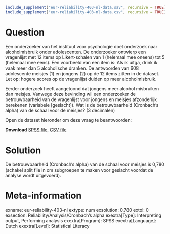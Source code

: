 ```r
include_supplement("eur-reliability-403-nl-data.sav", recursive = TRUE)
include_supplement("eur-reliability-403-nl-data.csv", recursive = TRUE)
```

Question
========
Een onderzoeker van het instituut voor psychologie doet onderzoek naar alcoholmisbruik onder adolescenten. De onderzoeker ontwierp een vragenlijst met 12 items op Likert-schalen van 1 (helemaal mee oneens) tot 5 (helemaal mee eens). Een voorbeeld van een item is: Als ik uitga, drink ik vaak meer dan 5 alcoholische dranken. De antwoorden van 608 adolescente meisjes (1) en jongens (2) op de 12 items zitten in de dataset. Let op: hogere scores op de vragenlijst duiden op meer alcoholmisbruik.

Eerder onderzoek heeft aangetoond dat jongens meer alcohol misbruiken dan meisjes. Vanwege deze bevinding wil een onderzoeker de betrouwbaarheid van de vragenlijst voor jongens en meisjes afzonderlijk berekenen (variabele [geslacht]). Wat is de betrouwbaarheid (Cronbach's alpha) van de schaal voor de meisjes? (3 decimalen)

Open de dataset hieronder om deze vraag te beantwoorden:

**Download** [SPSS file](eur-reliability-403-nl-data.sav), [CSV file](eur-reliability-403-nl-data.csv)


Solution
========
De betrouwbaarheid (Cronbach's alpha) van de schaal voor meisjes is 0,780 (schakel split file in om subgroepen te maken voor geslacht voordat de analyse wordt uitgevoerd).

Meta-information
================
exname: eur-reliability-403-nl
extype: num
exsolution: 0.780
extol: 0
exsection: Reliability/Analysis/Cronbach's alpha
exextra[Type]: Interpreting output, Performing analysis
exextra[Program]: SPSS
exextra[Language]: Dutch
exextra[Level]: Statistical Literacy
